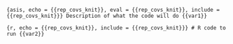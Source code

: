 ```{asis, echo = {{rep_covs_knit}}, eval = {{rep_covs_knit}}, include = {{rep_covs_knit}}}
Description of what the code will do {{var1}}
```

```{r, echo = {{rep_covs_knit}}, include = {{rep_covs_knit}}}
# R code to run {{var2}}
```

